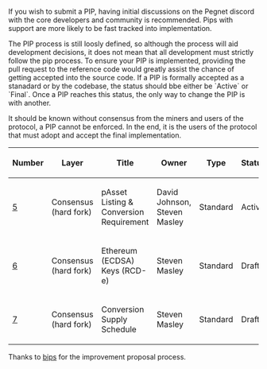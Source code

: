 If you wish to submit a PIP, having initial discussions on the Pegnet discord with the core developers and community is recommended. Pips with support are more likely to be fast tracked into implementation.

The PIP process is still loosly defined, so although the process will aid development decisions, it does not mean that all development must strictly follow the pip process. To ensure your PIP is implemented, providing the pull request to the reference code would greatly assist the chance of getting accepted into the source code. If a PIP is formally accepted as a stanadard or by the codebase, the status should bbe either be `Active` or `Final`. Once a PIP reaches this status, the only way to change the PIP is with another.

It should be known without consensus from the miners and users of the protocol, a PIP cannot be enforced. In the end, it is the users of the protocol that must adopt and accept the final implementation.



{| class="wikitable sortable" style="width: auto; text-align: center; font-size: smaller; table-layout: fixed;"
!Number
!Layer
!Title
!Owner
!Type
!Status

|- style="background-color: #cfffcf"
| [[pip-0005.mediawiki|5]]
| Consensus (hard fork)
| pAsset Listing & Conversion Requirement
| David Johnson, Steven Masley
| Standard
| Active
|-
| [[pip-0006.mediawiki|6]]
| Consensus (hard fork)
| Ethereum (ECDSA) Keys (RCD-e)
| Steven Masley
| Standard
| Draft
|-
| [[pip-0007.mediawiki|7]]
| Consensus (hard fork)
| Conversion Supply Schedule
| Steven Masley
| Standard
| Draft


|}


Thanks to [https://github.com/bitcoin/bips bips] for the improvement proposal process.
